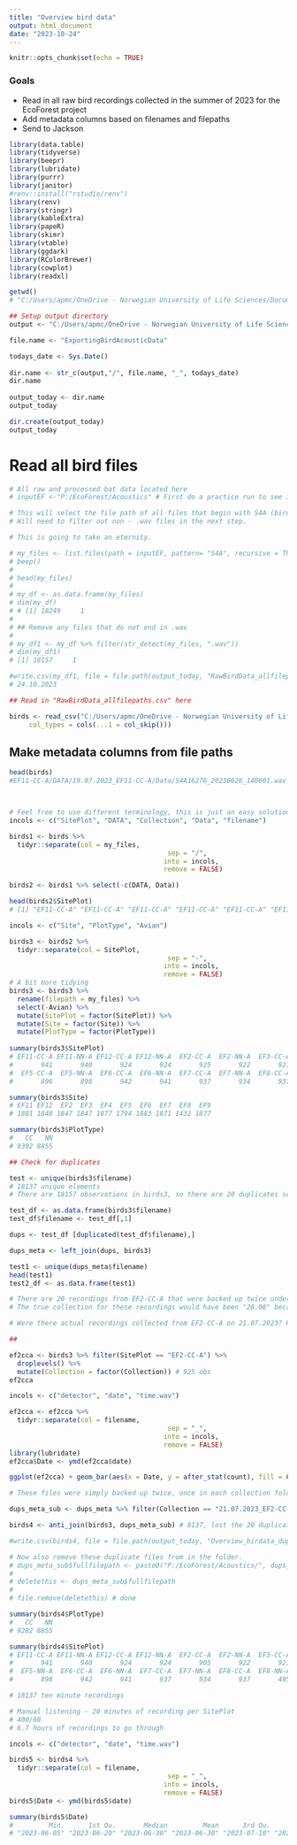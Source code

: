 ```yaml
---
title: "Overview bird data"
output: html_document
date: "2023-10-24"
---
```


```r
knitr::opts_chunk$set(echo = TRUE)
```

### Goals 

- Read in all raw bird recordings collected in the summer of 2023 for the EcoForest project
- Add metadata columns based on filenames and filepaths 
- Send to Jackson 


```r
library(data.table)
library(tidyverse)
library(beepr)
library(lubridate)
library(purrr)
library(janitor)
#renv::install("rstudio/renv")
library(renv)
library(stringr)
library(kableExtra)
library(papeR)
library(skimr)
library(vtable)
library(ggdark)
library(RColorBrewer)
library(cowplot)
library(readxl)

getwd()
# "C:/Users/apmc/OneDrive - Norwegian University of Life Sciences/Documents/1. PhD_Main/GitHub_link/EcoForest/EF"

## Setup output directory 
output <- "C:/Users/apmc/OneDrive - Norwegian University of Life Sciences/5. EcoForest/Data/Acoustics/Bird Acoustic Data/Outputs"

file.name <- "ExportingBirdAcousticData"

todays_date <- Sys.Date()
 
dir.name <- str_c(output,"/", file.name, "_", todays_date)
dir.name
 
output_today <- dir.name
output_today

dir.create(output_today)
output_today

```

# Read all bird files 
```r
# All raw and processed bat data located here 
# inputEF <-"P:/EcoForest/Acoustics" # First do a practice run to see if a combination of patterns can be used

# This will select the file path of all files that begin with S4A (bird acoustic data) 
# Will need to filter out non - .wav files in the next step. 

# This is going to take an eternity.

# my_files <- list.files(path = inputEF, pattern= "S4A", recursive = TRUE) 
# beep()
# 
# head(my_files)
# 
# my_df <- as.data.frame(my_files)
# dim(my_df)
# # [1] 18249     1
# 
# ## Remove any files that do not end in .wav 
# 
# my_df1 <- my_df %>% filter(str_detect(my_files, ".wav"))
# dim(my_df1)
# [1] 18157     1

#write.csv(my_df1, file = file.path(output_today, "RawBirdData_allfilepaths.csv"))
# 24.10.2023

## Read in "RawBirdData_allfilepaths.csv" here 

birds <- read_csv("C:/Users/apmc/OneDrive - Norwegian University of Life Sciences/5. EcoForest/Data/Acoustics/Bat Acoustic Data/ROutputs/ExportingBirdAcousticData_2023-10-24/RawBirdData_allfilepaths.csv", 
     col_types = cols(...1 = col_skip()))

```

## Make metadata columns from file paths 
```r
head(birds)
#EF11-CC-A/DATA/19.07.2023_EF11-CC-A/Data/S4A16276_20230626_140601.wav



# Feel free to use different terminology, this is just an easy solution for me but Jackson and Emma are free to use the syntax that works for them so long as it is clear and consistent. 
incols <- c("SitePlot", "DATA", "Collection", "Data", "filename")

birds1 <- birds %>% 
  tidyr::separate(col = my_files,
                                        sep = "/",
                                       into = incols, 
                                       remove = FALSE)

birds2 <- birds1 %>% select(-c(DATA, Data)) 

head(birds2$SitePlot)
# [1] "EF11-CC-A" "EF11-CC-A" "EF11-CC-A" "EF11-CC-A" "EF11-CC-A" "EF11-CC-A"

incols <- c("Site", "PlotType", "Avian")

birds3 <- birds2 %>% 
  tidyr::separate(col = SitePlot,
                                        sep = "-",
                                       into = incols, 
                                       remove = FALSE)
# A bit more tidying 
birds3 <- birds3 %>% 
  rename(filepath = my_files) %>% 
  select(-Avian) %>% 
  mutate(SitePlot = factor(SitePlot)) %>% 
  mutate(Site = factor(Site)) %>% 
  mutate(PlotType = factor(PlotType)) 
  
summary(birds3$SitePlot) 
# EF11-CC-A EF11-NN-A EF12-CC-A EF12-NN-A  EF2-CC-A  EF2-NN-A  EF3-CC-A  EF3-NN-A  EF4-CC-A  EF4-NN-A 
#       941       940       924       924       925       922       921       926       939       938 
#  EF5-CC-A  EF5-NN-A  EF6-CC-A  EF6-NN-A  EF7-CC-A  EF7-NN-A  EF8-CC-A  EF8-NN-A  EF9-CC-A  EF9-NN-A 
#       896       898       942       941       937       934       937       495       940       937 

summary(birds3$Site) 
# EF11 EF12  EF2  EF3  EF4  EF5  EF6  EF7  EF8  EF9 
# 1881 1848 1847 1847 1877 1794 1883 1871 1432 1877 

summary(birds3$PlotType) 
#   CC   NN 
# 9302 8855 

## Check for duplicates 

test <- unique(birds3$filename)
# 18137 unique elements 
# There are 18157 observations in birds3, so there are 20 duplicates somewhere. Lets find out where. 

test_df <- as.data.frame(birds3$filename)
test_df$filename <- test_df[,1]

dups <- test_df [duplicated(test_df$filename),]

dups_meta <- left_join(dups, birds3)

test1 <- unique(dups_meta$filename)
head(test1)
test2_df <- as.data.frame(test1)

# There are 20 recordings from EF2-CC-A that were backed up twice under two different collections. 
# The true collection for these recordings would have been "28.06" because the recordings are from before this date. 

# Were there actual recordings collected from EF2-CC-A on 21.07.2023? Have these been lost in the backup process (human error, most likely me (Reed) 

##

ef2cca <- birds3 %>% filter(SitePlot == "EF2-CC-A") %>% 
  droplevels() %>% 
  mutate(Collection = factor(Collection)) # 925 obs
ef2cca

incols <- c("detector", "date", "time.wav")

ef2cca <- ef2cca %>% 
  tidyr::separate(col = filename,
                                        sep = "_",
                                       into = incols, 
                                       remove = FALSE)
library(lubridate)
ef2cca$Date <- ymd(ef2cca$date)

ggplot(ef2cca) + geom_bar(aes(x = Date, y = after_stat(count), fill = Collection), position = "stack") 

# These files were simply backed up twice, once in each collection folder, so I can delete them from the 21.07.2023 collection folder and this should be alright. 

dups_meta_sub <- dups_meta %>% filter(Collection == "21.07.2023_EF2-CC-A") %>% droplevels()

birds4 <- anti_join(birds3, dups_meta_sub) # 8137, lost the 20 duplicate observations in the incorrect collection folder. Nice!

#write.csv(birds4, file = file.path(output_today, "Overview_birdata_duplicates_removed.csv"))

# Now also remove these duplicate files from in the folder. 
# dups_meta_sub$fullfilepath <- paste0("P:/EcoForest/Acoustics/", dups_meta_sub$filepath)
# 
# deletethis <- dups_meta_sub$fullfilepath 
# 
# file.remove(deletethis) # done 

```


```r
summary(birds4$PlotType)
#   CC   NN
# 9282 8855

summary(birds4$SitePlot)
# EF11-CC-A EF11-NN-A EF12-CC-A EF12-NN-A  EF2-CC-A  EF2-NN-A  EF3-CC-A  EF3-NN-A  EF4-CC-A  EF4-NN-A  EF5-CC-A 
#       941       940       924       924       905       922       921       926       939       938       896 
#  EF5-NN-A  EF6-CC-A  EF6-NN-A  EF7-CC-A  EF7-NN-A  EF8-CC-A  EF8-NN-A  EF9-CC-A  EF9-NN-A 
#       898       942       941       937       934       937       495       940       937

# 18137 ten minute recordings 

# Manual listening - 20 minutes of recording per SitePlot
# 400/60
# 6.7 hours of recordings to go through 

incols <- c("detector", "date", "time.wav")

birds5 <- birds4 %>% 
  tidyr::separate(col = filename,
                                        sep = "_",
                                       into = incols, 
                                       remove = FALSE)
birds5$Date <- ymd(birds5$date)

summary(birds5$Date)
#         Min.      1st Qu.       Median         Mean      3rd Qu.         Max. 
# "2023-06-05" "2023-06-20" "2023-06-30" "2023-06-30" "2023-07-10" "2023-07-23
```

